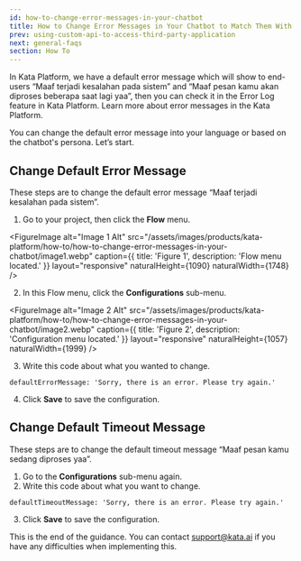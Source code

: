 ```yaml
---
id: how-to-change-error-messages-in-your-chatbot
title: How to Change Error Messages in Your Chatbot to Match Them With Chatbot Persona
prev: using-custom-api-to-access-third-party-application
next: general-faqs
section: How To
---
```


In Kata Platform, we have a default error message which will show to end-users “Maaf terjadi kesalahan pada sistem” and “Maaf pesan kamu akan diproses beberapa saat lagi yaa”, then you can check it in the Error Log feature in Kata Platform. Learn more about error messages in the Kata Platform.

You can change the default error message into your language or based on the chatbot's persona. Let’s start.

## Change Default Error Message

These steps are to change the default error message “Maaf terjadi kesalahan pada sistem”.

1. Go to your project, then click the **Flow** menu.

<FigureImage
  alt="Image 1 Alt"
  src="/assets/images/products/kata-platform/how-to/how-to-change-error-messages-in-your-chatbot/image1.webp"
  caption={{ title: 'Figure 1', description: 'Flow menu located.' }}
  layout="responsive"
  naturalHeight={1090}
  naturalWidth={1748}
/>

2. In this Flow menu, click the **Configurations** sub-menu.

<FigureImage
  alt="Image 2 Alt"
  src="/assets/images/products/kata-platform/how-to/how-to-change-error-messages-in-your-chatbot/image2.webp"
  caption={{ title: 'Figure 2', description: 'Configuration menu located.' }}
  layout="responsive"
  naturalHeight={1057}
  naturalWidth={1999}
/>

3. Write this code about what you wanted to change.

```
defaultErrorMessage: 'Sorry, there is an error. Please try again.'
```

4. Click **Save** to save the configuration.

## Change Default Timeout Message

These steps are to change the default timeout message “Maaf pesan kamu sedang diproses yaa”.

1. Go to the **Configurations** sub-menu again.
2. Write this code about what you want to change.

```
defaultTimeoutMessage: 'Sorry, there is an error. Please try again.'
```

3. Click **Save** to save the configuration.

This is the end of the guidance. You can contact <a href="mailto:support@kata.ai">support@kata.ai</a> if you have any difficulties when implementing this.
